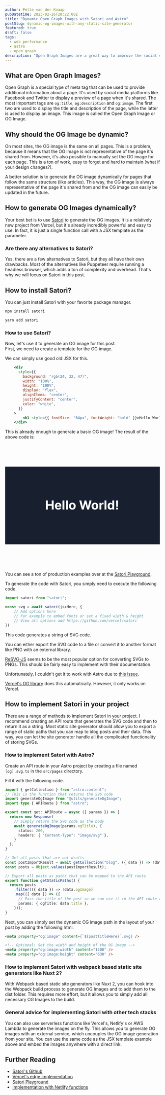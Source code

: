 ```yaml
---
author: Pelle van der Knaap
pubDatetime: 2023-02-26T20:22:00Z
title: "Dynamic Open Graph Images with Satori and Astro"
postSlug: dynamic-og-images-with-any-static-site-generator
featured: true
draft: false
tags:
  - web performance
  - astro
  - open graph
description: "Open Graph Images are a great way to improve the social sharing experience of your website. In this post I'll show you how to create them and how to generate them dynamically with any static site generator, like Astro, Nuxt or Next."
---
```


## What are Open Graph Images?
Open Graph is a special type of meta tag that can be used to provide additional information about a page. 
It's used by social media platforms like Facebook and Twitter to display a preview of a page when it's shared. 
The most important tags are `og:title`, `og:description` and `og:image`. 
The first two are used to display the title and description of the page, while the latter is used to display an image. 
This image is called the Open Graph Image or OG Image.

## Why should the OG Image be dynamic?
On most sites, the OG image is the same on all pages.
This is a problem, because it means that the OG image is not representative of the page it's shared from.
However, it's also possible to manually set the OG image for each page.
This is a ton of work, easy to forget and hard to maintain (what if your design changes?).

A better solution is to generate the OG image dynamically for pages that follow the same structure (like articles).
This way, the OG image is always representative of the page it's shared from and the OG image can easily be updated in the future.

## How to generate OG Images dynamically?
Your best bet is to use [Satori](https://github.com/vercel/satori) to generate the OG images.
It is a relatively new project from Vercel, but it's already incredibly powerful and easy to use.
In fact, it is just a single function call with a JSX template as the parameter.

### Are there any alternatives to Satori?
Yes, there are a few alternatives to Satori, but they all have their own drawbacks.
Most of the alternatives like Puppeteer require running a headless browser, which adds a ton of complexity and overhead.
That's why we will focus on Satori in this post.

## How to install Satori?
You can just install Satori with your favorite package manager.

```bash
npm install satori
```

```bash
yarn add satori
```

### How to use Satori?
Now, let's use it to generate an OG image for this post.  
First, we need to create a template for the OG image.

We can simply use good old JSX for this.

```jsx
    <div
      style={{
        background: "rgb(24, 32, 47)",
        width: "100%",
        height: "100%",
        display: "flex",
        alignItems: "center",
        justifyContent: "center",
        color: "white",
      }}
    >
        <h1 style={{ fontSize: "64px", fontWeight: "bold" }}>Hello World!</h1>
    </div>
```

This is already enough to generate a basic OG image!
The result of the above code is:

<svg style="width: 100%;height: 400px;" viewBox="0 0 800 400" xmlns="http://www.w3.org/2000/svg"><rect x="0" y="0" width="800" height="400" fill="rgb(24, 32, 47)"/><path fill="white" d="M220.9 220.9L211.0 220.9L211.0 174.4L220.9 174.4L220.9 193.6L240.9 193.6L240.9 174.4L250.7 174.4L250.7 220.9L240.9 220.9L240.9 201.7L220.9 201.7L220.9 220.9ZM274.5 221.6L274.5 221.6Q269.1 221.6 265.3 219.4Q261.4 217.2 259.3 213.2Q257.2 209.1 257.2 203.6L257.2 203.6Q257.2 198.2 259.3 194.2Q261.4 190.1 265.2 187.8Q269 185.5 274.1 185.5L274.1 185.5Q277.6 185.5 280.6 186.6Q283.6 187.7 285.8 189.9Q288.0 192.2 289.3 195.5Q290.5 198.8 290.5 203.3L290.5 203.3L290.5 205.9L261.1 205.9L261.1 199.9L281.4 199.9Q281.4 197.8 280.5 196.2Q279.6 194.6 278.0 193.7Q276.4 192.8 274.3 192.8L274.3 192.8Q272.1 192.8 270.4 193.8Q268.7 194.8 267.8 196.5Q266.8 198.2 266.8 200.2L266.8 200.2L266.8 205.9Q266.8 208.5 267.7 210.4Q268.7 212.3 270.5 213.3Q272.3 214.4 274.7 214.4L274.7 214.4Q276.3 214.4 277.6 213.9Q279.0 213.4 279.9 212.5Q280.9 211.6 281.4 210.3L281.4 210.3L290.3 210.9Q289.7 214.1 287.6 216.5Q285.5 218.9 282.1 220.3Q278.8 221.6 274.5 221.6ZM296.9 174.4L306.5 174.4L306.5 220.9L296.9 220.9L296.9 174.4ZM314.3 174.4L324.0 174.4L324.0 220.9L314.3 220.9L314.3 174.4ZM347.5 221.6L347.5 221.6Q342.2 221.6 338.3 219.3Q334.5 217.1 332.4 213.0Q330.3 208.9 330.3 203.6L330.3 203.6Q330.3 198.2 332.4 194.1Q334.5 190.1 338.3 187.8Q342.2 185.5 347.5 185.5L347.5 185.5Q352.8 185.5 356.6 187.8Q360.5 190.1 362.5 194.1Q364.6 198.2 364.6 203.6L364.6 203.6Q364.6 208.9 362.5 213.0Q360.5 217.1 356.6 219.3Q352.8 221.6 347.5 221.6ZM347.5 214.1L347.5 214.1Q349.9 214.1 351.5 212.7Q353.1 211.3 354.0 208.9Q354.8 206.6 354.8 203.5L354.8 203.5Q354.8 200.5 354.0 198.1Q353.1 195.7 351.5 194.3Q349.9 192.9 347.5 192.9L347.5 192.9Q345.1 192.9 343.4 194.3Q341.8 195.7 340.9 198.1Q340.1 200.5 340.1 203.5L340.1 203.5Q340.1 206.6 340.9 208.9Q341.8 211.3 343.4 212.7Q345.1 214.1 347.5 214.1ZM406.0 220.9L396.5 220.9L383.1 174.4L393.9 174.4L401.6 206.7L402.0 206.7L410.5 174.4L419.7 174.4L428.2 206.8L428.6 206.8L436.3 174.4L447.0 174.4L433.7 220.9L424.1 220.9L415.3 190.5L414.9 190.5L406.0 220.9ZM464.1 221.6L464.1 221.6Q458.8 221.6 454.9 219.3Q451.1 217.1 449.0 213.0Q446.9 208.9 446.9 203.6L446.9 203.6Q446.9 198.2 449.0 194.1Q451.1 190.1 454.9 187.8Q458.8 185.5 464.1 185.5L464.1 185.5Q469.4 185.5 473.2 187.8Q477.1 190.1 479.2 194.1Q481.3 198.2 481.3 203.6L481.3 203.6Q481.3 208.9 479.2 213.0Q477.1 217.1 473.2 219.3Q469.4 221.6 464.1 221.6ZM464.1 214.1L464.1 214.1Q466.5 214.1 468.2 212.7Q469.8 211.3 470.6 208.9Q471.4 206.6 471.4 203.5L471.4 203.5Q471.4 200.5 470.6 198.1Q469.8 195.7 468.2 194.3Q466.5 192.9 464.1 192.9L464.1 192.9Q461.7 192.9 460.1 194.3Q458.4 195.7 457.6 198.1Q456.8 200.5 456.8 203.5L456.8 203.5Q456.8 206.6 457.6 208.9Q458.4 211.3 460.1 212.7Q461.7 214.1 464.1 214.1ZM497.3 220.9L487.6 220.9L487.6 186.0L497.0 186.0L497.0 192.1L497.3 192.1Q498.3 188.8 500.5 187.2Q502.8 185.5 505.7 185.5L505.7 185.5Q506.5 185.5 507.3 185.6Q508.1 185.7 508.8 185.8L508.8 185.8L508.8 194.4Q508.1 194.2 506.9 194.1Q505.7 193.9 504.7 193.9L504.7 193.9Q502.5 193.9 500.9 194.8Q499.2 195.7 498.2 197.4Q497.3 199.0 497.3 201.2L497.3 201.2L497.3 220.9ZM513.8 174.4L523.4 174.4L523.4 220.9L513.8 220.9L513.8 174.4ZM544.0 221.5L544.0 221.5Q540.0 221.5 536.8 219.4Q533.6 217.4 531.7 213.3Q529.9 209.3 529.9 203.5L529.9 203.5Q529.9 197.5 531.8 193.5Q533.7 189.5 536.9 187.5Q540.2 185.5 544.0 185.5L544.0 185.5Q546.9 185.5 548.9 186.5Q550.9 187.5 552.1 189.0Q553.3 190.4 553.9 191.9L553.9 191.9L554.2 191.9L554.2 174.4L563.9 174.4L563.9 220.9L554.3 220.9L554.3 215.3L553.9 215.3Q553.3 216.8 552.0 218.2Q550.8 219.6 548.8 220.5Q546.8 221.5 544.0 221.5ZM547.1 213.8L547.1 213.8Q549.4 213.8 551.1 212.5Q552.7 211.2 553.6 208.9Q554.4 206.6 554.4 203.4L554.4 203.4Q554.4 200.3 553.6 198.0Q552.7 195.7 551.1 194.5Q549.4 193.2 547.1 193.2L547.1 193.2Q544.7 193.2 543.1 194.5Q541.4 195.8 540.6 198.1Q539.8 200.4 539.8 203.4L539.8 203.4Q539.8 206.5 540.6 208.8Q541.5 211.2 543.1 212.5Q544.7 213.8 547.1 213.8ZM573.3 174.4L583.4 174.4L582.5 206.9L574.2 206.9L573.3 174.4ZM578.3 221.5L578.3 221.5Q576.1 221.5 574.5 219.9Q572.9 218.3 572.9 216.0L572.9 216.0Q572.9 213.8 574.5 212.2Q576.1 210.6 578.3 210.6L578.3 210.6Q580.5 210.6 582.1 212.2Q583.8 213.8 583.8 216.0L583.8 216.0Q583.8 217.5 583.0 218.8Q582.3 220.0 581.0 220.8Q579.8 221.5 578.3 221.5Z "/></svg>

You can see a ton of production examples over at the [Satori Playground](https://og-playground.vercel.app/).

To generate the code with Satori, you simply need to execute the following code.
```js
import satori from "satori";

const svg = await satori(jsxHere, {
    // Add options here
    // For example to embed fonts or set a fixed width & height
    // View all options add https://github.com/vercel/satori
})
```
This code generates a string of SVG code.

You can either export the SVG code to a file or convert it to another format like PNG with an external library. 

[ReSVG-JS](https://github.com/yisibl/resvg-js) seems to be the most popular option for converting SVGs to PNGs.
This should be fairly easy to implement with their documentation.

Unfortunately, I couldn't get it to work with Astro due to [this issue](https://github.com/yisibl/resvg-js/issues/175#issuecomment-1346452466).

[Vercel's OG library](https://vercel.com/docs/concepts/functions/edge-functions/og-image-generation) does this automatically. However, it only works on Vercel.

## How to implement Satori in your project
There are a range of methods to implement Satori in your project.
I recommend creating an API route that generates the SVG code and then to return it as a string.
Most static site generator should allow you to export a range of static paths that you can map to blog posts and their data.
This way, you can let the site generator handle all the complicated functionality of storing SVGs.

### How to implement Satori with Astro?
Create an API route in your Astro project by creating a file named `[og].svg.ts` in the `src/pages` directory.

Fill it with the following code.
```ts
import { getCollection } from "astro:content";
// This is the function that returns the SVG code
import generateOgImage from "@utils/generateOgImage";
import type { APIRoute } from "astro";

export const get: APIRoute = async ({ params }) => {
  return new Response(
    // Simply return the SVG code as the body
    await generateOgImage(params.ogTitle), {
      status: 200,
      headers: { "Content-Type": "image/svg" },
    }
  );
}

// Get all posts that are not drafts
const postImportResult = await getCollection("blog", ({ data }) => !data.draft);
const posts = Object.values(postImportResult);

// Export all posts as paths that can be mapped to the API route
export function getStaticPaths() {
  return posts
    .filter(({ data }) => !data.ogImage)
    .map(({ data }) => ({
      // Pass the title of the post so we can use it in the API route and as a static path
      params: { ogTitle: data.title },
    }));
}
```

Next, you can simply set the dynamic OG image path in the layout of your post by adding the following html.
```html
<meta property="og:image" content={`${postTitleHere}`.svg} />

<!-- Optional: Set the width and height of the OG image -->
<meta property="og:image:width" content="1200" />
<meta property="og:image:height" content="630" />
```

### How to implement Satori with webpack based static site generators like Nuxt 2?
With Webpack based static site generators like Nuxt 2, you can hook into the Webpack build process to generate OG Images and to add them to the dist folder.
This requires more effort, but it allows you to simply add all necessary OG Images to the build.

### General advice for implementing Satori with other tech stacks
You can also use serverless functions like Vercel's, Netlify's or AWS Lambda to generate the images on the fly.
This allows you to generate OG images with an external service, which uncouples the OG image generation from your site.
You can use the same code as the JSX template example above and embed the images anywhere with a direct link.

## Further Reading
- [Satori's Github](https://github.com/vercel/satori)
- [Vercel's edge implementation](https://vercel.com/docs/concepts/functions/edge-functions/og-image-generation)
- [Satori Playground](https://og-playground.vercel.app/)
- [Implementation with Netlify functions](https://www.leereamsnyder.com/blog/dynamic-social-media-images-with-sveltekit-and-resvg-js)
